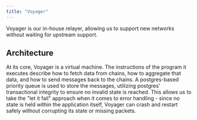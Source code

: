 ```yaml
---
title: "Voyager"
---
```



Voyager is our in-house relayer, allowing us to support new networks without waiting for upstream support.

## Architecture

At its core, Voyager is a virtual machine. The instructions of the program it executes describe how to fetch data from chains, how to aggregate that data, and how to send messages back to the chains. A postgres-based priority queue is used to store the messages, utilizing postgres' transactional integrity to ensure no invalid state is reached. This allows us to take the "let it fail" approach when it comes to error handling - since no state is held within the application itself, Voyager can crash and restart safely without corrupting its state or missing packets.
